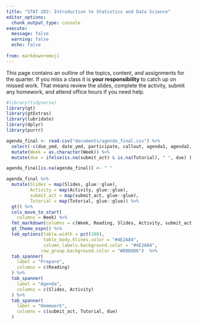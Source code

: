 ---
title: "STAT 202: Introduction to Statistics and Data Science"
editor_options: 
  chunk_output_type: console
execute:
  message: false
  warning: false
  echo: false
  
from: markdown+emoji
---

This page contains an outline of the topics, content, and assignments for the quarter. If you miss a class it is **your responsibility** to catch up on missed work. That means review the slides, complete the activity, submit any homework, and attend office hours if you need help.

```{r, echo = FALSE, warning = FALSE, message = FALSE}
#library(tidyverse)
library(gt)
library(gtExtras)
library(lubridate)
library(dplyr)
library(purrr)

agenda_final <- read.csv("documents/agenda_final.csv") %>% 
  select(-c(due_ymd, date_ymd, participate, callout, agenda1, agenda2, agenda3, agenda4, agenda5, reading_hw, Lectures, Solutions, Solution_video)) %>% 
  mutate(Week = as.character(Week)) %>% 
  mutate(due = ifelse(is.na(submit_act) & is.na(Tutorial), " ", due) )

agenda_final[is.na(agenda_final)] <- " " 

agenda_final %>% 
  mutate(Slides = map(Slides, glue::glue),
         Activity = map(Activity, glue::glue),
         submit_act = map(submit_act, glue::glue),
         Tutorial = map(Tutorial, glue::glue)) %>%
  gt() %>% 
  cols_move_to_start(
    columns = Week) %>% 
  fmt_markdown(columns = c(Week, Reading, Slides, Activity, submit_act, Tutorial) ) %>% 
  gt_theme_espn() %>% 
  tab_options(table.width = pct(100),
              table_body.hlines.color = "#4E2A84",
              column_labels.background.color = "#4E2A84",
             row_group.background.color = "#D8D6D6")  %>% 
  tab_spanner(
    label = "Prepare",
    columns = c(Reading)
  ) %>% 
  tab_spanner(
    label = "Agenda",
    columns = c(Slides, Activity)
  ) %>% 
  tab_spanner(
    label = "Homework",
    columns = c(submit_act, Tutorial, due)
  ) 
```
